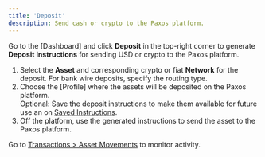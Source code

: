 ```yaml
---
title: 'Deposit'
description: Send cash or crypto to the Paxos platform.
---
```



Go to the [Dashboard] and click **Deposit** in the top-right corner to generate **Deposit Instructions** for sending USD or crypto to the Paxos platform.

1. Select the **Asset** and corresponding crypto or fiat **Network** for the deposit. For bank wire deposits, specify the routing type.
1. Choose the [Profile] where the assets will be deposited on the Paxos platform.<br />Optional: Save the deposit instructions to make them available for future use an on [Saved Instructions](https://dashboard.paxos.com/dashboard/saved-instructions).
1. Off the platform, use the generated instructions to send the asset to the Paxos platform.

Go to [Transactions > Asset Movements](https://dashboard.paxos.com/dashboard/transactions/asset-movements) to monitor activity.
